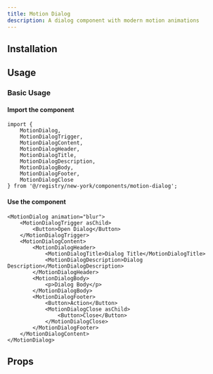 ```yaml
---
title: Motion Dialog
description: A dialog component with modern motion animations
---
```


<ComponentPreview name="motion-dialog-demo" />

## Installation

<InstalationDocs name="motion-dialog" filepath="components/ui" />

## Usage

### Basic Usage

#### Import the component

```tsx
import {
    MotionDialog,
    MotionDialogTrigger,
    MotionDialogContent,
    MotionDialogHeader,
    MotionDialogTitle,
    MotionDialogDescription,
    MotionDialogBody,
    MotionDialogFooter,
    MotionDialogClose
} from '@/registry/new-york/components/motion-dialog';
```

#### Use the component

```tsx
<MotionDialog animation="blur">
    <MotionDialogTrigger asChild>
        <Button>Open Dialog</Button>
    </MotionDialogTrigger>
    <MotionDialogContent>
        <MotionDialogHeader>
            <MotionDialogTitle>Dialog Title</MotionDialogTitle>
            <MotionDialogDescription>Dialog Description</MotionDialogDescription>
        </MotionDialogHeader>
        <MotionDialogBody>
            <p>Dialog Body</p>
        </MotionDialogBody>
        <MotionDialogFooter>
            <Button>Action</Button>
            <MotionDialogClose asChild>
                <Button>Close</Button>
            </MotionDialogClose>
        </MotionDialogFooter>
    </MotionDialogContent>
</MotionDialog>
```

## Props

<PropsTable name="MotionDialogProps" filename="motion-dialog" />
